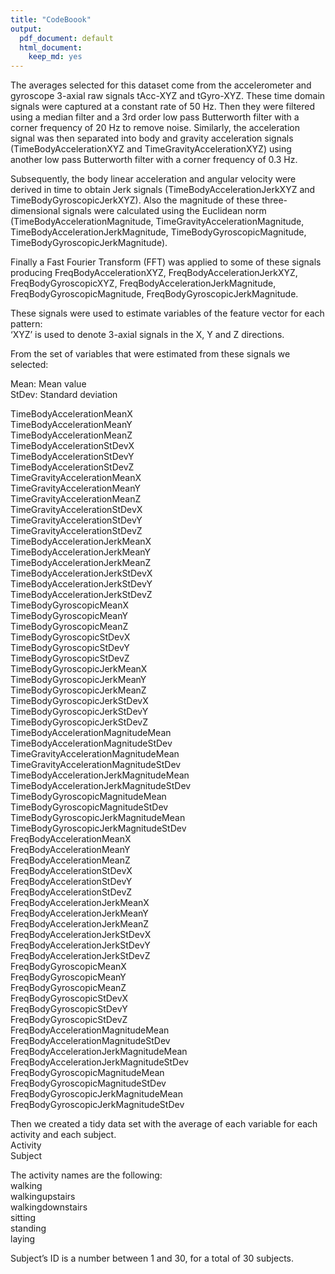 ```yaml
---
title: "CodeBoook"
output:
  pdf_document: default
  html_document:
    keep_md: yes
---
```

The averages selected for this dataset come from the accelerometer and gyroscope 3-axial raw signals tAcc-XYZ and tGyro-XYZ. These time domain signals were captured at a constant rate of 50 Hz. Then they were filtered using a median filter and a 3rd order low pass Butterworth filter with a corner frequency of 20 Hz to remove noise. Similarly, the acceleration signal was then separated into body and gravity acceleration signals (TimeBodyAccelerationXYZ and TimeGravityAccelerationXYZ) using another low pass Butterworth filter with a corner frequency of 0.3 Hz.   
  
Subsequently, the body linear acceleration and angular velocity were derived in time to obtain Jerk signals (TimeBodyAccelerationJerkXYZ and TimeBodyGyroscopicJerkXYZ). Also the magnitude of these three-dimensional signals were calculated using the Euclidean norm (TimeBodyAccelerationMagnitude, TimeGravityAccelerationMagnitude, TimeBodyAccelerationJerkMagnitude, TimeBodyGyroscopicMagnitude, TimeBodyGyroscopicJerkMagnitude).  
  
Finally a Fast Fourier Transform (FFT) was applied to some of these signals producing FreqBodyAccelerationXYZ, FreqBodyAccelerationJerkXYZ, FreqBodyGyroscopicXYZ, FreqBodyAccelerationJerkMagnitude, FreqBodyGyroscopicMagnitude, FreqBodyGyroscopicJerkMagnitude.  
  
These signals were used to estimate variables of the feature vector for each pattern:  
'XYZ' is used to denote 3-axial signals in the X, Y and Z directions.  
  
From the set of variables that were estimated from these signals we selected:  
 
Mean: Mean value  
StDev: Standard deviation  
  
TimeBodyAccelerationMeanX  
TimeBodyAccelerationMeanY  
TimeBodyAccelerationMeanZ  
TimeBodyAccelerationStDevX  
TimeBodyAccelerationStDevY  
TimeBodyAccelerationStDevZ  
TimeGravityAccelerationMeanX  
TimeGravityAccelerationMeanY  
TimeGravityAccelerationMeanZ  
TimeGravityAccelerationStDevX  
TimeGravityAccelerationStDevY  
TimeGravityAccelerationStDevZ  
TimeBodyAccelerationJerkMeanX  
TimeBodyAccelerationJerkMeanY  
TimeBodyAccelerationJerkMeanZ  
TimeBodyAccelerationJerkStDevX  
TimeBodyAccelerationJerkStDevY  
TimeBodyAccelerationJerkStDevZ  
TimeBodyGyroscopicMeanX  
TimeBodyGyroscopicMeanY  
TimeBodyGyroscopicMeanZ  
TimeBodyGyroscopicStDevX  
TimeBodyGyroscopicStDevY  
TimeBodyGyroscopicStDevZ  
TimeBodyGyroscopicJerkMeanX  
TimeBodyGyroscopicJerkMeanY  
TimeBodyGyroscopicJerkMeanZ  
TimeBodyGyroscopicJerkStDevX  
TimeBodyGyroscopicJerkStDevY  
TimeBodyGyroscopicJerkStDevZ  
TimeBodyAccelerationMagnitudeMean  
TimeBodyAccelerationMagnitudeStDev  
TimeGravityAccelerationMagnitudeMean  
TimeGravityAccelerationMagnitudeStDev  
TimeBodyAccelerationJerkMagnitudeMean  
TimeBodyAccelerationJerkMagnitudeStDev  
TimeBodyGyroscopicMagnitudeMean  
TimeBodyGyroscopicMagnitudeStDev  
TimeBodyGyroscopicJerkMagnitudeMean  
TimeBodyGyroscopicJerkMagnitudeStDev  
FreqBodyAccelerationMeanX  
FreqBodyAccelerationMeanY  
FreqBodyAccelerationMeanZ  
FreqBodyAccelerationStDevX  
FreqBodyAccelerationStDevY  
FreqBodyAccelerationStDevZ  
FreqBodyAccelerationJerkMeanX  
FreqBodyAccelerationJerkMeanY  
FreqBodyAccelerationJerkMeanZ   
FreqBodyAccelerationJerkStDevX  
FreqBodyAccelerationJerkStDevY  
FreqBodyAccelerationJerkStDevZ  
FreqBodyGyroscopicMeanX  
FreqBodyGyroscopicMeanY  
FreqBodyGyroscopicMeanZ  
FreqBodyGyroscopicStDevX  
FreqBodyGyroscopicStDevY  
FreqBodyGyroscopicStDevZ  
FreqBodyAccelerationMagnitudeMean  
FreqBodyAccelerationMagnitudeStDev  
FreqBodyAccelerationJerkMagnitudeMean  
FreqBodyAccelerationJerkMagnitudeStDev  
FreqBodyGyroscopicMagnitudeMean  
FreqBodyGyroscopicMagnitudeStDev  
FreqBodyGyroscopicJerkMagnitudeMean  
FreqBodyGyroscopicJerkMagnitudeStDev  
  


Then we created a tidy data set with the average of each variable for each activity and each subject.  
Activity  
Subject  
  
The activity names are the following:  
walking  
walkingupstairs  
walkingdownstairs  
sitting  
standing  
laying  
  
Subject's ID is a number between 1 and 30, for a total of 30 subjects.  
